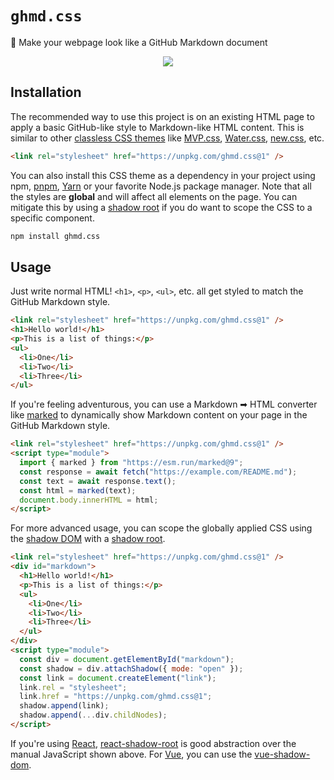 # `ghmd.css`

🎨 Make your webpage look like a GitHub Markdown document

<p align="center">
  <img src="https://i.imgur.com/F9TGI7F.png" />
</p>

## Installation

The recommended way to use this project is on an existing HTML page to apply a
basic GitHub-like style to Markdown-like HTML content. This is similar to other
[classless CSS themes] like [MVP.css], [Water.css], [new.css], etc.

```html
<link rel="stylesheet" href="https://unpkg.com/ghmd.css@1" />
```

You can also install this CSS theme as a dependency in your project using npm,
[pnpm], [Yarn] or your favorite Node.js package manager. Note that all the
styles are **global** and will affect all elements on the page. You can mitigate
this by using a [shadow root] if you do want to scope the CSS to a specific
component.

```sh
npm install ghmd.css
```

## Usage

Just write normal HTML! `<h1>`, `<p>`, `<ul>`, etc. all get styled to match the
GitHub Markdown style.

```html
<link rel="stylesheet" href="https://unpkg.com/ghmd.css@1" />
<h1>Hello world!</h1>
<p>This is a list of things:</p>
<ul>
  <li>One</li>
  <li>Two</li>
  <li>Three</li>
</ul>
```

If you're feeling adventurous, you can use a Markdown ➡ HTML converter like
[marked] to dynamically show Markdown content on your page in the GitHub
Markdown style.

```html
<link rel="stylesheet" href="https://unpkg.com/ghmd.css@1" />
<script type="module">
  import { marked } from "https://esm.run/marked@9";
  const response = await fetch("https://example.com/README.md");
  const text = await response.text();
  const html = marked(text);
  document.body.innerHTML = html;
</script>
```

For more advanced usage, you can scope the globally applied CSS using the
[shadow DOM] with a [shadow root].

```html
<link rel="stylesheet" href="https://unpkg.com/ghmd.css@1" />
<div id="markdown">
  <h1>Hello world!</h1>
  <p>This is a list of things:</p>
  <ul>
    <li>One</li>
    <li>Two</li>
    <li>Three</li>
  </ul>
</div>
<script type="module">
  const div = document.getElementById("markdown");
  const shadow = div.attachShadow({ mode: "open" });
  const link = document.createElement("link");
  link.rel = "stylesheet";
  link.href = "https://unpkg.com/ghmd.css@1";
  shadow.append(link);
  shadow.append(...div.childNodes);
</script>
```

If you're using [React], [react-shadow-root] is good abstraction over the manual
JavaScript shown above. For [Vue], you can use the [vue-shadow-dom].

[marked]: https://marked.js.org/
[classless CSS themes]: https://github.com/topics/classless
[MVP.css]: https://andybrewer.github.io/mvp/
[Water.css]: https://watercss.kognise.dev/
[new.css]: https://newcss.net/
[pnpm]: https://pnpm.io/
[Yarn]: https://yarnpkg.com/
[shadow DOM]: https://developer.mozilla.org/en-US/docs/Web/Web_Components/Using_shadow_DOM
[shadow root]: https://developer.mozilla.org/en-US/docs/Web/API/Element/attachShadow
[React]: https://reactjs.org/
[Vue]: https://vuejs.org/
[react-shadow-root]: https://apearce.github.io/react-shadow-root/
[vue-shadow-dom]: https://npmjs.com/package/vue-shadow-dom
